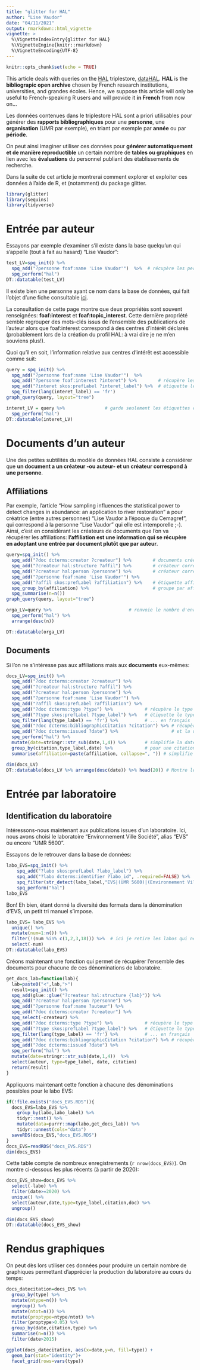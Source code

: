 ```yaml
---
title: "glitter for HAL"
author: "Lise Vaudor"
date: "04/11/2021"
output: rmarkdown::html_vignette
vignette: >
  %\VignetteIndexEntry{glitter for HAL}
  %\VignetteEngine{knitr::rmarkdown}
  %\VignetteEncoding{UTF-8}
---
```


```r
knitr::opts_chunk$set(echo = TRUE)
```

This article deals with queries on the [HAL](https://hal.science/) triplestore, [dataHAL](https://data.hal.science/). **HAL** is the **bibliograpic open archive** chosen by French research institutions, universities, and grandes écoles. Hence, we suppose this article will only be useful to French-speaking R users and will provide it **in French** from now on...

Les données contenues dans le triplestore HAL sont a priori utilisables pour générer des **rapports bibliographiques** pour une **personne**, une **organisation** (UMR par exemple), en triant par exemple par **année** ou par **période**.

On peut ainsi imaginer utiliser ces données pour **générer automatiquement et de manière reproductible** un certain nombre de **tables ou graphiques** en lien avec les **évaluations** du personnel publiant des établissements de recherche.

Dans la suite de cet article je montrerai comment explorer et exploiter ces données à l'aide de R, et (notamment) du package glitter.

```r
library(glitter)
library(sequins)
library(tidyverse)
```


# Entrée par auteur

Essayons par exemple d'examiner s'il existe dans la base quelqu'un qui s'appelle (tout à fait au hasard) "Lise Vaudor":

```r
test_LV=spq_init() %>% 
  spq_add("?personne foaf:name 'Lise Vaudor'")  %>%  # récupère les personnes appelées "Lise Vaudor"
  spq_perform("hal")
DT::datatable(test_LV)
```

Il existe bien une personne ayant ce nom dans la base de données, qui fait l'objet d'une fiche consultable [ici](`r test_LV$personne[1]`).

La consultation de cette page montre que deux propriétés sont souvent renseignées: **foaf:interest** et **foaf:topic_interest**. Cette dernière propriété semble regrouper des mots-clés issus de l'ensemble des publications de l'auteur alors que foaf:interest correspond à des centres d'intérêt déclarés (probablement lors de la création du profil HAL: à vrai dire je ne m'en souviens plus!).

Quoi qu'il en soit, l'information relative aux centres d'intérêt est accessible comme suit:

```r
query = spq_init() %>%
  spq_add("?personne foaf:name 'Lise Vaudor'")  %>%
  spq_add("?personne foaf:interest ?interet") %>%        # récupère les centres d'intérêt
  spq_add("?interet skos:prefLabel ?interet_label") %>%  # étiquette les centres d'intérêt
  spq_filter(lang(interet_label) == 'fr')
graph_query(query, layout="tree")
```


```r
interet_LV = query %>%               # garde seulement les étiquettes en français
  spq_perform("hal")
DT::datatable(interet_LV)
```

# Documents d'un auteur

Une des petites subtilités du modèle de données HAL consiste à considérer que **un document a un créateur -ou auteur- et un créateur correspond à une personne**.

## Affiliations

Par exemple, l'article "How sampling influences the statistical power to detect changes in abundance: an application to river restoration" a pour créatrice (entre autres personnes) "Lise Vaudor à l'époque du Cemagref", qui correspond à la personne "Lise Vaudor" qui elle est intemporelle ;-). Ainsi, c'est en considérant les créateurs de documents que l'on va récupérer les affiliations: **l'affiliation est une information qui se récupère en adoptant une entrée par document plutôt que par auteur**.


```r
query=spq_init() %>%
  spq_add("?doc dcterms:creator ?createur") %>%        # documents crées par créateur
  spq_add("?createur hal:structure ?affil") %>%        # créateur correspond à une affiliation
  spq_add("?createur hal:person ?personne") %>%        # créateur correspond à une personne
  spq_add("?personne foaf:name 'Lise Vaudor'") %>%     
  spq_add("?affil skos:prefLabel ?affiliation") %>%    # étiquette affiliation
  spq_group_by(affiliation) %>%                        # groupe par affiliation
  spq_summarise(n=n())
graph_query(query, layout="tree")
```

```r
orga_LV=query %>%                             # renvoie le nombre d'enregistrements
  spq_perform("hal") %>% 
  arrange(desc(n))

DT::datatable(orga_LV) 
```

## Documents 

Si l'on ne s'intéresse pas aux affiliations mais aux **documents** eux-mêmes:

```r
docs_LV=spq_init() %>%
  spq_add("?doc dcterms:creator ?createur") %>%        
  spq_add("?createur hal:structure ?affil") %>%        
  spq_add("?createur hal:person ?personne") %>%        
  spq_add("?personne foaf:name 'Lise Vaudor'") %>%
  spq_add("?affil skos:prefLabel ?affiliation") %>%    
  spq_add("?doc dcterms:type ?type") %>%            # récupère le type de document
  spq_add("?type skos:prefLabel ?type_label") %>%   # étiquette le type de document      
  spq_filter(lang(type_label) == 'fr') %>%          # ... en français
  spq_add("?doc dcterms:bibliographicCitation ?citation") %>% # récupère la citation
  spq_add("?doc dcterms:issued ?date") %>%                    # et la date de publication
  spq_perform("hal") %>% 
  mutate(date=stringr::str_sub(date,1,4)) %>%       # simplifie la date pour ne garder que l'année
  group_by(citation,type_label,date) %>%            # pour une citation, un type, une date
  summarise(affiliation=paste(affiliation, collapse=", ")) # simplifie l'affiliation

dim(docs_LV)  
DT::datatable(docs_LV %>% arrange(desc(date)) %>% head(20)) # Montre les 20 documents les plus récents
```


# Entrée par laboratoire


## Identification du laboratoire

Intéressons-nous maintenant aux publications issues d'un laboratoire. Ici, nous avons choisi le laboratoire "Environnement Ville Société", alias "EVS" ou encore "UMR 5600".

Essayons de le retrouver dans la base de données:

```r
labo_EVS=spq_init() %>%      
    spq_add("?labo skos:prefLabel ?labo_label") %>%
    spq_add("?labo dcterms:identifier ?labo_id", .required=FALSE) %>% 
    spq_filter(str_detect(labo_label,"EVS|(UMR 5600)|(Environnement Ville Soc)")) %>%
    spq_perform("hal")
labo_EVS
```

Bon! Eh bien, étant donné la diversité des formats dans la dénomination d'EVS, un petit tri manuel s'impose.

```r
labo_EVS= labo_EVS %>% 
  unique() %>% 
  mutate(num=1:n()) %>% 
  filter(!(num %in% c(1,2,3,18))) %>%  # ici je retire les labos qui ne correspondent pas à UMR 5600 / EVS
  select(-num)
DT::datatable(labo_EVS)
```

Créons maintenant une fonction qui permet de récupérer l'ensemble des documents pour chacune de ces dénominations de laboratoire.

```r
get_docs_lab=function(lab){
  lab=paste0("<",lab,">")
  result=spq_init() %>%      
  spq_add(glue::glue("?createur hal:structure {lab}")) %>% 
  spq_add("?createur hal:person ?personne") %>%
  spq_add("?personne foaf:name ?auteur") %>%
  spq_add("?doc dcterms:creator ?createur") %>% 
  spq_select(-createur) %>%
  spq_add("?doc dcterms:type ?type") %>%            # récupère le type de document
  spq_add("?type skos:prefLabel ?type_label") %>%   # étiquette le type de document
  spq_filter(lang(type_label) == 'fr') %>%          # ... en français
  spq_add("?doc dcterms:bibliographicCitation ?citation") %>% # récupère la citation
  spq_add("?doc dcterms:issued ?date") %>%
  spq_perform("hal") %>%
  mutate(date=stringr::str_sub(date,1,4))  %>% 
  select(auteur, type=type_label, date, citation)
  return(result)
}
```

Appliquons maintenant cette fonction à chacune des dénominations possibles pour le labo EVS:

```r
if(!file.exists("docs_EVS.RDS")){
  docs_EVS=labo_EVS %>% 
    group_by(labo,labo_label) %>%
    tidyr::nest() %>% 
    mutate(data=purrr::map(labo,get_docs_lab)) %>% 
    tidyr::unnest(cols="data") 
  saveRDS(docs_EVS,"docs_EVS.RDS")
}
docs_EVS=readRDS("docs_EVS.RDS")
dim(docs_EVS)
```

Cette table compte de nombreux enregistrements (`r nrow(docs_EVS)`). On montre ci-dessous les plus récents (à partir de 2020):

```r
docs_EVS_show=docs_EVS %>% 
  select(-labo) %>%
  filter(date>=2020) %>% 
  unique() %>% 
  select(auteur,date,type=type_label,citation,doc) %>% 
  ungroup()
  
dim(docs_EVS_show)  
DT::datatable(docs_EVS_show) 
```

# Rendus graphiques

On peut dès lors utiliser ces données pour produire un certain nombre de graphiques permettant d'apprécier la production du laboratoire au cours du temps:

```r
docs_datecitation=docs_EVS %>%
  group_by(type) %>% 
  mutate(ntype=n()) %>% 
  ungroup() %>% 
  mutate(ntot=n()) %>%
  mutate(proptype=ntype/ntot) %>% 
  filter(proptype>0.05) %>% 
  group_by(date,citation,type) %>%
  summarise(n=n()) %>% 
  filter(date>2015)

ggplot(docs_datecitation, aes(x=date,y=n, fill=type)) +
  geom_bar(stat="identity")+
  facet_grid(rows=vars(type))
```

